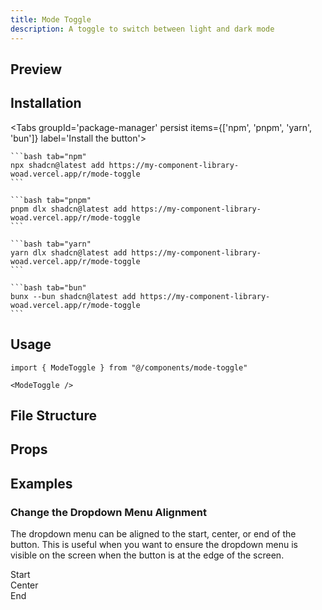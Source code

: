 ```yaml
---
title: Mode Toggle
description: A toggle to switch between light and dark mode
---
```




## Preview

<Card className="items-center justify-center min-h-[350px] bg-background shadow-none">
    <ModeToggle />
</Card>

## Installation

<div className="w-full flex justify-end">
    <OpenInV0Button url="https://my-component-library-woad.vercel.app/r/mode-toggle.json" />
</div>

<Tabs groupId='package-manager' persist items={['npm', 'pnpm', 'yarn', 'bun']} label='Install the button'>

    ```bash tab="npm"
    npx shadcn@latest add https://my-component-library-woad.vercel.app/r/mode-toggle
    ```

    ```bash tab="pnpm"
    pnpm dlx shadcn@latest add https://my-component-library-woad.vercel.app/r/mode-toggle
    ```

    ```bash tab="yarn"
    yarn dlx shadcn@latest add https://my-component-library-woad.vercel.app/r/mode-toggle
    ```

    ```bash tab="bun"
    bunx --bun shadcn@latest add https://my-component-library-woad.vercel.app/r/mode-toggle
    ```
</Tabs>

## Usage

```tsx
import { ModeToggle } from "@/components/mode-toggle"
```

```tsx
<ModeToggle />
```

## File Structure

<RegistryExplorer 
  componentName="mode-toggle" 
  defaultSelectedFile="registry/mode-toggle/components/mode-toggle.tsx" 
/>

## Props

<AutoTypeTable path="./registry/mode-toggle/components/mode-toggle.tsx" name="ModeToggleProps" />

## Examples

### Change the Dropdown Menu Alignment

The dropdown menu can be aligned to the start, center, or end of the button.  This is useful when you want to ensure the dropdown menu is visible on the screen when the button is at the edge of the screen.

<Card className="min-h-[350px] bg-background shadow-none flex flex-row gap-4 justify-between p-4 items-start pt-[116px]">
<div className="flex flex-col gap-3 items-start">
  <Label htmlFor="start-toggle" className="text-sm text-muted-foreground">Start</Label>
  <ModeToggle align="start" />
</div>
<div className="flex flex-col gap-3 items-center">
  <Label htmlFor="center-toggle" className="text-sm text-muted-foreground">Center</Label>
  <ModeToggle align="center" />
</div>
<div className="flex flex-col gap-3 items-end">
  <Label htmlFor="end-toggle" className="text-sm text-muted-foreground">End</Label>
  <ModeToggle align="end" />
</div>
</Card>